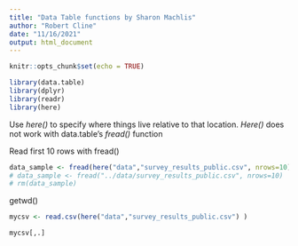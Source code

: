 ```yaml
---
title: "Data Table functions by Sharon Machlis"
author: "Robert Cline"
date: "11/16/2021"
output: html_document
---
```


```r
knitr::opts_chunk$set(echo = TRUE)

library(data.table)
library(dplyr)
library(readr)
library(here)
```

Use *here()* to specify where things live relative to that location.  *Here()* does not work with data.table's *fread()* function  





Read first 10 rows with fread()
```r
 
data_sample <- fread(here("data","survey_results_public.csv", nrows=10))
# data_sample <- fread("../data/survey_results_public.csv", nrows=10)
# rm(data_sample)
```
getwd()
 
```r

mycsv <- read.csv(here("data","survey_results_public.csv") )                 
```
 
```r
mycsv[,.]
```
 
 